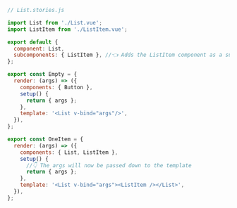```js
// List.stories.js

import List from './List.vue';
import ListItem from './ListItem.vue';

export default {
  component: List,
  subcomponents: { ListItem }, //👈 Adds the ListItem component as a subcomponent
};

export const Empty = {
  render: (args) => ({
    components: { Button },
    setup() {
      return { args };
    },
    template: '<List v-bind="args"/>',
  }),
};

export const OneItem = {
  render: (args) => ({
    components: { List, ListItem },
    setup() {
      //👇 The args will now be passed down to the template
      return { args };
    },
    template: '<List v-bind="args"><ListItem /></List>',
  }),
};
```
